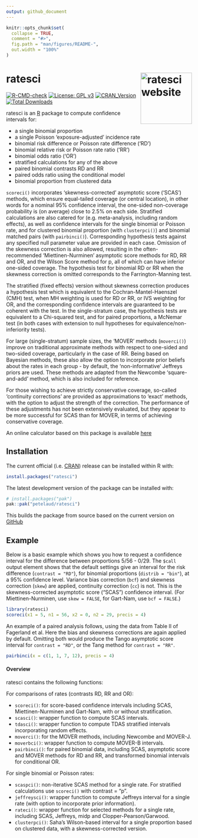 ```yaml
---
output: github_document
---
```


<!-- README.md is generated from README.Rmd. Please edit that file -->

```r
knitr::opts_chunk$set(
  collapse = TRUE,
  comment = "#>",
  fig.path = "man/figures/README-",
  out.width = "100%"
)
```

# ratesci <a href="https://petelaud.github.io/ratesci/"><img src="man/figures/logo.png" alt="ratesci website" align="right" height="139"/></a>

<!-- badges: start -->

[![R-CMD-check](https://github.com/petelaud/ratesci/actions/workflows/R-CMD-check.yaml/badge.svg)](https://github.com/petelaud/ratesci/actions/workflows/R-CMD-check.yaml)  [![License: GPL v3](https://img.shields.io/badge/License-GPLv3-blue.svg)](https://www.gnu.org/licenses/gpl-3.0) [![CRAN_Version](https://www.r-pkg.org/badges/version/ratesci)](https://cran.r-project.org/package=ratesci) [![Total Downloads](https://cranlogs.r-pkg.org/badges/grand-total/ratesci)](https://cranlogs.r-pkg.org/badges/grand-total/ratesci)

<!-- badges: end -->

ratesci is an [R](https://www.r-project.org) package to compute confidence intervals for:

- a single binomial proportion
- a single Poisson 'exposure-adjusted' incidence rate
- binomial risk difference or Poisson rate difference ('RD')
- binomial relative risk or Poisson rate ratio ('RR')
- binomial odds ratio ('OR')
- stratified calculations for any of the above
- paired binomial contrasts RD and RR
- paired odds ratio using the conditional model
- binomial proportion from clustered data 

`scoreci()` incorporates 'skewness-corrected' asymptotic score ('SCAS') methods, which ensure equal-tailed coverage (or central location), in other words for a nominal 95% confidence interval, the one-sided non-coverage probability is (on average) close to 2.5% on each side. Stratified calculations are also catered for (e.g. meta-analysis, including random effects), as well as confidence intervals for the single binomial or Poisson rate, and for clustered binomial proportion (with `clusterpci()`) and binomial matched pairs (with `pairbinci()`). Corresponding hypothesis tests against any specified null parameter value are provided in each case. Omission of the skewness correction is also allowed, resulting in the often-recommended 'Miettinen-Nurminen' asymptotic score methods for RD, RR and OR, and the Wilson Score method for p, all of which can have inferior one-sided coverage. The hypothesis test for binomial RD or RR when the skewness correction is omitted corresponds to the Farrington-Manning test. 

The stratified (fixed effects) version without skewness correction produces a hypothesis test which is equivalent to the Cochran-Mantel-Haenszel (CMH) test, when MH weighting is used for RD or RR, or IVS weighting for OR, and the corresponding confidence intervals are guaranteed to be coherent with the test. In the single-stratum case, the hypothesis tests are equivalent to a Chi-squared test, and for paired proportions, a McNemar test (in both cases with extension to null hypotheses for equivalence/non-inferiority tests).

For large (single-stratum) sample sizes, the 'MOVER' methods (`moverci()`) improve on traditional approximate methods with respect to one-sided and two-sided coverage, particularly in the case of RR. Being based on Bayesian methods, these also allow the option to incorporate prior beliefs about the rates in each group - by default, the 'non-informative' Jeffreys priors are used. These methods are adapted from the Newcombe 'square-and-add' method, which is also included for reference.

For those wishing to achieve strictly conservative coverage, so-called 'continuity corrections' are provided as approximations to 'exact' methods, with the option to adjust the strength of the correction. The performance of these adjustments has not been extensively evaluated, but they appear to be more successful for SCAS than for MOVER, in terms of achieving conservative coverage.

An online calculator based on this package is available [here](https://ssu.shef.ac.uk/ratesci/calc.php)

## Installation

The current official (i.e. [CRAN](https://CRAN.R-project.org/package=ratesci)) release can be installed within R with:

``` r
install.packages("ratesci")
```

The latest development version of the package can be installed with:

``` r
# install.packages("pak")
pak::pak("petelaud/ratesci")
```

This builds the package from source based on the current version on [GitHub](https://github.com/petelaud/ratesci)

## Example

Below is a basic example which shows you how to request a confidence interval for the difference between proportions 5/56 - 0/29. The `$call` output element shows that the default settings give an interval for the risk difference (`contrast = "RD"`), for binomial proportions (`distrib = "bin"`), at a 95% confidence level. Variance bias correction (`bcf`) and skewness correction (`skew`) are applied, continuity correction (`cc`) is not. This is the skewness-corrected asymptotic score ("SCAS") confidence interval. (For Miettinen-Nurminen, use `skew = FALSE`, for Gart-Nam, use `bcf = FALSE`.)

```r
library(ratesci)
scoreci(x1 = 5, n1 = 56, x2 = 0, n2 = 29, precis = 4)
```

An example of a paired analysis follows, using the data from Table II of Fagerland et al. Here the bias and skewness corrections are again applied by default. Omitting both would produce the Tango asymptotic score interval for `contrast = "RD"`, or the Tang method for `contrast = "RR"`.

```r
pairbinci(x = c(1, 1, 7, 12), precis = 4)
```

#### Overview

ratesci contains the following functions:

For comparisons of rates (contrasts RD, RR and OR):

-   `scoreci()`: for score-based confidence intervals including SCAS, Miettinen-Nurminen and Gart-Nam, with or without stratification.
-   `scasci()`: wrapper function to compute SCAS intervals.
-   `tdasci()`: wrapper function to compute TDAS stratified intervals incorporating random effects.
-   `moverci()`: for the MOVER methods, including Newcombe and MOVER-J.
-   `moverbci()`: wrapper function to compute MOVER-B intervals.
-   `pairbinci()`: for paired binomial data, including SCAS, asymptotic score and MOVER methods for RD and RR, and transformed binomial intervals for conditional OR.

For single binomial or Poisson rates:

-   `scaspci()`: non-iterative SCAS method for a single rate. For stratified calculations use `scoreci()` with contrast = "p".
-   `jeffreysci()`: wrapper function to compute Jeffreys interval for a single rate (with option to incorporate prior information).
-   `rateci()`: wrapper function for selected methods for a single rate, including SCAS, Jeffreys, midp and Clopper-Pearson/Garwood.
-   `clusterpci()`: Saha's Wilson-based interval for a single proportion based on clustered data, with a skewness-corrected version.
